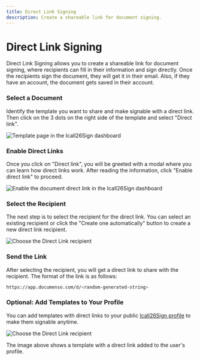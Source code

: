 ```yaml
---
title: Direct Link Signing
description: Create a shareable link for document signing.
---
```



# Direct Link Signing

Direct Link Signing allows you to create a shareable link for document signing, where recipients can fill in their information and sign directly. Once the recipients sign the document, they will get it in their email. Also, if they have an account, the document gets saved in their account.

<Steps>

### Select a Document

Identify the template you want to share and make signable with a direct link. Then click on the 3 dots on the right side of the template and select "Direct link".

![Template page in the Icall26Sign dashboard](/direct-links/document-direct-link-documenso.webp)

### Enable Direct Links

Once you click on "Direct link", you will be greeted with a modal where you can learn how direct links work. After reading the information, click "Enable direct link" to proceed.

![Enable the document direct link in the Icall26Sign dashboard](/direct-links/enable-document-direct-link-modal.webp)

### Select the Recipient

The next step is to select the recipient for the direct link. You can select an existing recipient or click the "Create one automatically" button to create a new direct link recipient.

![Choose the Direct Link recipient](/direct-links/choose-direct-link-recipient-documenso.webp)

### Send the Link

After selecting the recipient, you will get a direct link to share with the recipient. The format of the link is as follows:

```bash
https://app.documenso.com/d/<random-generated-string>
```

### Optional: Add Templates to Your Profile

You can add templates with direct links to your public [Icall26Sign profile](/users/profile) to make them signable anytime.

![Choose the Direct Link recipient](/direct-links/documenso-profile.webp)

The image above shows a template with a direct link added to the user's profile.

</Steps>

